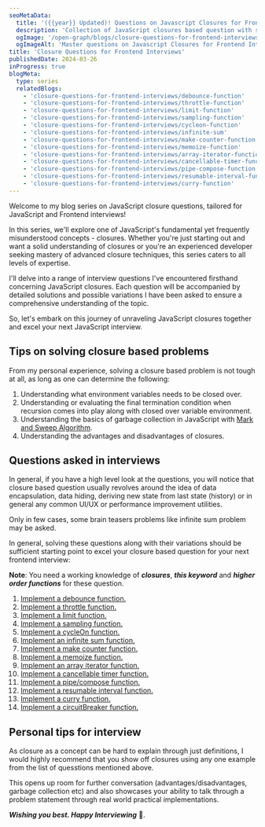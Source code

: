 ```yaml
---
seoMetaData:
  title: '({{year}} Updated)! Questions on Javascript Closures for Frontend/JavaScript Interviews'
  description: 'Collection of JavaScript closures based question with solutions from real Frontend and JavaScript interviews in {{year}}'
  ogImage: '/open-graph/blogs/closure-questions-for-frontend-interviews.webp'
  ogImageAlt: 'Master questions on Javascript Closures for Frontend Interviews in {{year}}'
title: 'Closure Questions for Frontend Interviews'
publishedDate: 2024-03-26
inProgress: true
blogMeta:
  type: series
  relatedBlogs:
    - 'closure-questions-for-frontend-interviews/debounce-function'
    - 'closure-questions-for-frontend-interviews/throttle-function'
    - 'closure-questions-for-frontend-interviews/limit-function'
    - 'closure-questions-for-frontend-interviews/sampling-function'
    - 'closure-questions-for-frontend-interviews/cycleon-function'
    - 'closure-questions-for-frontend-interviews/infinite-sum'
    - 'closure-questions-for-frontend-interviews/make-counter-function'
    - 'closure-questions-for-frontend-interviews/memoize-function'
    - 'closure-questions-for-frontend-interviews/array-iterator-function'
    - 'closure-questions-for-frontend-interviews/cancellable-timer-function'
    - 'closure-questions-for-frontend-interviews/pipe-compose-function'
    - 'closure-questions-for-frontend-interviews/resumable-interval-function'
    - 'closure-questions-for-frontend-interviews/curry-function'
---
```


Welcome to my blog series on JavaScript closure questions, tailored for JavaScript and Frontend interviews!

In this series, we'll explore one of JavaScript's fundamental yet frequently misunderstood concepts - closures. Whether you're just starting out and want a solid understanding of closures or you're an experienced developer seeking mastery of advanced closure techniques, this series caters to all levels of expertise.

I'll delve into a range of interview questions I've encountered firsthand concerning JavaScript closures. Each question will be accompanied by detailed solutions and possible variations I have been asked to ensure a comprehensive understanding of the topic.

So, let's embark on this journey of unraveling JavaScript closures together and excel your next JavaScript interview.

## Tips on solving closure based problems

From my personal experience, solving a closure based problem is not tough at all, as long as one can determine the following:

1. Understanding what environment variables needs to be closed over.
1. Understanding or evaluating the final termination condition when recursion comes into play along with closed over variable environment.
1. Understanding the basics of garbage collection in JavaScript with [Mark and Sweep Algorithm](https://en.wikipedia.org/wiki/Tracing_garbage_collection 'Mark and Sweep Algorithm for Garbage Collection').
1. Understanding the advantages and disadvantages of closures.

## Questions asked in interviews

In general, if you have a high level look at the questions, you will notice that closure based question usually revolves around the idea of data encapsulation, data hiding, deriving new state from last state (history) or in general any common UI/UX or performance improvement utilities.

Only in few cases, some brain teasers problems like infinite sum problem may be asked.

In general, solving these questions along with their variations should be sufficient starting point to excel your closure based question for your next frontend interview:

**Note**: You need a working knowledge of **_closures_**, **_this keyword_** and **_higher order functions_** for these question.

1. [Implement a debounce function.](/blog/closure-questions-for-frontend-interviews/debounce-function/ 'Debounce function implementation using closures')
1. [Implement a throttle function.](/blog/closure-questions-for-frontend-interviews/throttle-function/ 'Throttle function implementation using closures')
1. [Implement a limit function.](/blog/closure-questions-for-frontend-interviews/limit-function/ 'Limit function implementation using closures')
1. [Implement a sampling function.](/blog/closure-questions-for-frontend-interviews/sampling-function/ 'Sampling function implementation using closures')
1. [Implement a cycleOn function.](/blog/closure-questions-for-frontend-interviews/cycleon-function/ 'CycleOn function implementation using closures')
1. [Implement an infinite sum function.](/blog/closure-questions-for-frontend-interviews/infinite-sum/ 'Classic Infinite Sum function implementation using closures')
1. [Implement a make counter function.](/blog/closure-questions-for-frontend-interviews/make-counter-function/ 'Make Counter function implementation using closures')
1. [Implement a memoize function.](/blog/closure-questions-for-frontend-interviews/memoize-function/ 'Memoize function implementation using closures')
1. [Implement an array iterator function.](/blog/closure-questions-for-frontend-interviews/array-iterator-function/ 'Array Iterator function implementation using closures')
1. [Implement a cancellable timer function.](/blog/closure-questions-for-frontend-interviews/cancellable-timer-function/ 'Array Iterator function implementation using closures')
1. [Implement a pipe/compose function.](/blog/closure-questions-for-frontend-interviews/pipe-compose-function/ 'Pipe and Compose function implementation using closures')
1. [Implement a resumable interval function.](/blog/closure-questions-for-frontend-interviews/resumable-interval-function/ 'Resumable Interval using closures')
1. [Implement a curry function.](/blog/closure-questions-for-frontend-interviews/curry-function/ 'Curry function implementation using closures')
1. [Implement a circuitBreaker function.](/blog/closure-questions-for-frontend-interviews/circuit-breaker-function/ 'circuitBreaker function implementation using closures')

## Personal tips for interview

As closure as a concept can be hard to explain through just definitions, I would highly recommend that you show off closures using any one example from the list of quesstions mentioned above.

This opens up room for further conversation (advantages/disadvantages, garbage collection etc) and also showcases your ability to talk through a problem statement through real world practical implementations.

**_Wishing you best. Happy Interviewing_** 🫡.
